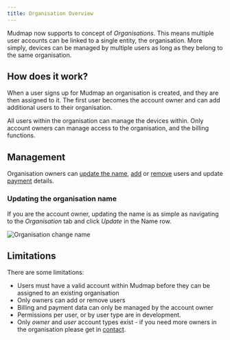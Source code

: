 ```yaml
---
title: Organisation Overview
---
```


Mudmap now supports to concept of *Organisations*. This means multiple user accounts can be linked
to a single entity, the organisation. More simply, devices can be managed by multiple users as
long as they belong to the same organisation.

## How does it work?

When a user signs up for Mudmap an organisation is created, and they are then assigned to it. The
first user becomes the account owner and can add additional users to their organisation.

All users within the organisation can manage the devices within. Only account owners can manage
access to the organisation, and the billing functions.

## Management

Organisation owners can [update the name][orgname], [add] or [remove] users and
update [payment] details.

### Updating the organisation name

If you are the account owner, updating the name is as simple as navigating to the *Organisation*
tab and click *Update* in the Name row.

<div style={{textAlign: 'center'}}>
  <img  alt="Organisation change name" src=
    {useBaseUrl
    ('img/org-change-name.gif')} />
</div>

## Limitations

There are some limitations:

- Users must have a valid account within Mudmap before they can be assigned to an existing
organisation
- Only owners can add or remove users
- Billing and payment data can only be managed by the account owner
- Permissions per user, or by user type are in development.
- Only *owner* and *user* account types exist - if you need more owners in the organisation please get in [contact](mailto:dan@mudmap.io).

[orgname]: #updating-the-organisation-name
[add]: org-add-user#inviting-users
[remove]: org-add-user#deleting-members
[payment]: org-billing
